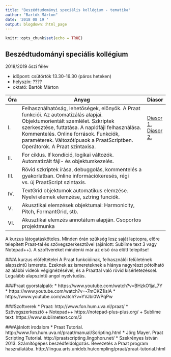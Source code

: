 ```yaml
---
title: "Beszédtudományi speciális kollégium - tematika"
author: "Bartók Márton"
date: '2018 08 19 '
output: blogdown::html_page
---
```


```r
knitr::opts_chunk$set(echo = TRUE)
```

## Beszédtudományi speciális kollégium

2018/2019 őszi félév

* időpont: csütörtök	13.30-16.30 (páros heteken)
* helyszín: ????
* oktató: Bartók Márton

Óra | Anyag | Diasor
---- | ---------------------------------------------------------------- | ------
I. | Felhasználhatóság, lehetőségek, előnyök. A Praat funkciói. Az automatizálás alapjai. Objektumorientált szemlélet. Szkriptek szerkesztése, futtatása. A naplófájl felhasználása. Kommentelés. Online források. Funkciók, paraméterek. Változótípusok a PraatScriptben. Operátorok. A Praat szintaxisa. | <a href="../../../slides/szkriptiras_slides/szkriptiras_slides01.html" target = "_blank">Diasor 1. </a> <a href="../../../slides/szkriptiras_slides/szkriptiras_slides02.html" target = "_blank">Diasor 2. </a>
II. | For ciklus. If kondíció, logikai változók. Automatizált fájl- és objektumkezelés. |
III. | Rövid szkriptek írása, debuggolás, kommentelés a gyakorlatban. Online információkeresés, régi vs. új PraatScript szintaxis. |
IV. | TextGrid objektumok automatikus elemzése. Nyelvi elemek elemzése, sztring funciók. |
V. | Akusztikai elemzések objektumai: Harmonicity, Pitch, FormantGrid, stb. |
VI. | Akusztikai elemzés annotátum alapján. Csoportos projektmunka |


A kurzus látogatásköteles. Minden órán szükség lesz saját laptopra, előre telepített  Praat-tal és szövegszerkesztővel (ajánlott: Sublime text 3 vagy Notepad++). A szoftvereket mindenki már az első óra előtt telepítse!

###A kurzus előfeltételei
A Praat funkcióinak, felhasználói felületének alapszintű ismerete. Ezeknek az ismereteknek a hiánya nagyrészt pótolható az alábbi videók végignézésével, és a Praattal való rövid kísérletezéssel. Legalább alapszintű angol nyelvtudás.

###Praat gyorstalpaló:
* https://www.youtube.com/watch?v=BHzkO1jaL7Y
* https://www.youtube.com/watch?v=-7mCKZ1islA
* https://www.youtube.com/watch?v=YVJbi0WPqPw

###Szoftverek
* Praat: http://www.fon.hum.uva.nl/praat/
* Szövegszerkesztő
    + Notepad++ https://notepad-plus-plus.org/
	  + Sublime text: https://www.sublimetext.com/3

###Ajánlott irodalom
* Praat Tutorial. http://www.fon.hum.uva.nl/praat/manual/Scripting.html
* Jörg Mayer. Praat Scripting Tutorial. http://praatscripting.lingphon.net/
* Szekrényes István 2013. Számítógépes beszédfeldolgozás. Bevezetés a Praat program használatába. http://lingua.arts.unideb.hu/compling/praat/praat-tutorial.html
